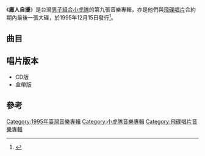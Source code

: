 {{Infobox Album
| Name           = 庸人自擾
| Type           = 專輯
| Artist         = [[小虎隊_(台灣)|小虎隊]]
| Released       = 1995年12月15日
| Recorded       = 1995年
| Genre          = [[國語流行音樂|國語流行音樂]]
| Length         = 45:10
| Label          = [[飛碟唱片|飛碟唱片]]
| Producer       = 
| Reviews        = 
| Chart position =  
| Certification  = 
| Last album     = [[快樂的感覺永遠一樣|快樂的感覺永遠一樣]]<br/>（1994年）
| This album     = '''庸人自擾''' <br /> （1995年）
| Next album     = [[虎嘯龍騰狂飆1995年演唱會|虎嘯龍騰狂飆1995年演唱會]]<br/>（1996年）
| Misc           = 
}}

《''' 庸人自擾'''》是台灣[[男子組合|男子組合]][[小虎隊_(台灣)|小虎隊]]的第九張音樂專輯，亦是他們與[[飛碟唱片|飛碟唱片]]合約期內最後一張大碟，於1995年12月15日發行<ref>{{Cite book|title=流行音乐教育系列丛书 中国流行音乐简史|last=尤静波著|first=|publisher=上海：上海音乐出版社|year=2015.09|isbn=978-7-5523-0844-0|location=|pages=309}}</ref>。

==曲目==
{{tracklist
| headline     = 
| total_length = 45:10
| title_width  = 16%
| all_producer =

| title1         = 庸人自擾
| music1         = [[方維珍|方維珍]]
| lyrics1        = [[李姚|李姚]]
| arranger1      = [[何國杰|何國杰]]
| producer1      = [[李子恆|李子恆]]
| longnote1      = 第一主打歌
| note1          = 
| length1        = 4:18

| title2         = 分一點夢給他們 
| music2         = [[李子恆|李子恆]] 
| lyrics2        = 李子恆
| arranger2      = 李子恆<br>[[王豫民|王豫民]]
| producer2      = 李子恆
| longnote2      = 第二主打歌
| note2          = 
| length2        = 5:02

| title3         = 深愛著你 
| music3         = [[凌偉文|凌偉文]] 
| lyrics3        = 李姚 
| arranger3      = [[李伯傑|李伯傑]]
| producer3      = 李子恆
| longnote3      = 
| note3          = [[陳志朋|陳志朋]]
| length3        = 4:28

| title4         = 做你的天 
| music4         = [[季忠平|季忠平]]
| lyrics4        = [[林美杏|林美杏]]<br>李子恆 
| arranger4      = [[錢幽蘭|錢幽蘭]]
| producer4      = 李子恆
| longnote4      = 
| note4          = [[吳奇隆|吳奇隆]]
| length4        = 4:08

| title5         = 如夢初醒 
| music5         = [[陳耀川|陳耀川]]
| lyrics5        = [[宋文善|宋文善]] 
| arranger5      = 王豫民
| producer5      = [[陳慶良|陳慶良]] 
| longnote5      = 
| note5          = [[蘇有朋|蘇有朋]]
| length5        = 4:28

| title6         = 難得知心的朋友 
| music6         = [[潘協慶|潘協慶]]
| lyrics6        = 潘協慶
| arranger6      = 王豫民
| producer6      = 李子恆 
| longnote6      = 第三主打歌
| note6          = 
| length6        = 4:11

| title7         = 一生夢一生狂 
| music7         = 潘協慶 
| lyrics7        = 李子恆 
| arranger7      = 錢幽蘭
| producer7      = 李子恆 
| longnote7      = 電影《[[新喋血雙雄|新喋血雙雄]]》插曲
| note7          = 吳奇隆
| length7        = 4:17
 
| title8         = 為了愛東奔西走  
| music8         = [[戴維雄|戴維雄]]
| lyrics8        = [[羅文聰|羅文聰]]  
| arranger8      = 王豫民
| producer8      = 李子恆
| longnote8      = 
| note8          = 蘇有朋
| length8        = 4:32

| title9         = 癡心妄想 
| music9         = 潘協慶 
| lyrics9        = 潘協慶 
| arranger9      = 李伯傑 
| producer9      = 李子恆
| longnote9      = 
| note9          = 陳志朋
| length9        = 4:53

| title10        = 庸人自擾
| music10        = 方維珍 
| lyrics10       = 
| arranger10     = 何國杰
| producer10     = 李子恆
| note10         = 卡拉OK版
| longnote10     = 
| length10       = 4:18
}}

== 唱片版本 ==
*CD版
*盒帶版

==參考==
{{reflist}}
{{小虎隊 (台灣)}}

[[Category:1995年臺灣音樂專輯|Category:1995年臺灣音樂專輯]]
[[Category:小虎隊音樂專輯|Category:小虎隊音樂專輯]]
[[Category:飛碟唱片音樂專輯|Category:飛碟唱片音樂專輯]]